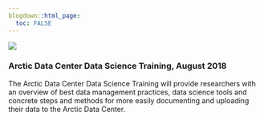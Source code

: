 ```yaml
---
blogdown::html_page:
  toc: FALSE
---
```


![](/static/images/logo-w-title_2x.png)


### Arctic Data Center Data Science Training, August 2018

The Arctic Data Center Data Science Training will provide researchers with an overview of best data management practices, data science tools and concrete steps and methods for more easily documenting and uploading their data to the Arctic Data Center.
